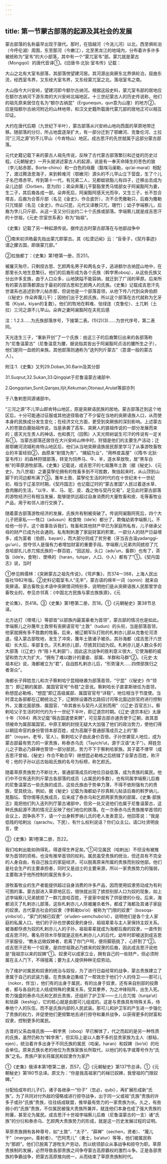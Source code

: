 ```yaml
---
---
---
```

title: 第一节蒙古部落的起源及其社会的发展
---



蒙古部落的名称最早出现于唐代。那时，在狃越河（今洮儿河）以北，西至俱轮泊（今呼伦湖）周围，东至那河（今嫩江），北至黑龙江的地域内，分布着许多许多被统称为“室韦”的大小部落，其中有一个“蒙兀室韦”部。蒙兀就是蒙古（Mongqol）的唐代音译①。《旧唐书·北狄·室韦传》记载：

大山之北有大室韦部落，其部落傍望建河居。其河源出突厥东北界俱轮泊，屈曲东流，经西室韦界，又东经大室韦界，又东经蒙兀室之北，落俎室韦之南。

大山指今大兴安岭，望建河即今额尔古纳河。根据这段史料，蒙兀室韦部的居地应在额尔古纳河下游东南的大兴安岭北端地区。十三世纪蒙古人的历史传说称，他们的祖先原来居住在名为“额尔古纳昆”（Ergunequn，qun意为山崖）的地方②，应是指额尔古纳河附近的山林地带，和汉文史籍所载唐代蒙兀部的居地正可以相互印证。

大约在唐代后期（九世纪下半叶），蒙古部落从兴安岭山地向西面的草原地带迁移。随部落的分衍，所占地盘逐渐扩大，有一部分迁到了鄂嫩河、克鲁伦河、土拉河“三河之源”的不儿罕山（今肯特山）地区。成古思汗的先世就属于这部分蒙古部落。

元代史籍记载下来的蒙古人祖先传说，反映了古代蒙古部落繁衍和迁徙的历史过程。《元朝秘史》一开头就讲述蒙古人的起源，说是有一奉天命降生的苍色的狼（孛儿帖赤那，Borte-chino）和一白色的母鹿（豁埃马阑勒，qo’ai-maral）相配了，渡过腾汲思海子，来到斡难河（鄂嫩河）源头的不儿罕山立下营盘，生了个儿子名巴塔赤罕。传到第十一代，有兄弟二人，兄都蛙锁豁儿有四子，迁移出去成为朵儿边部（Dorben，意为四）；弟朵奔蔑儿干娶豁里秃马惕部女子阿阑豁阿为妻，生二子，其后裔各成一部。朵奔死后，阿阑豁阿感天光而孕，又生三子，长不忽合塔吉，后裔为合答斤部（名见《金史》，作合底忻），次不合秃撒勒只，后裔为撒勒只兀惕部（名见《金史》，作山只昆，元代又译散只兀，珊竹）；幼子孛端察儿，后裔为孛儿只斤部，从这一支又分衍出约二十个氏族或部落。孛端察儿就是成吉思汗的十世祖，《元史·宗室世系表》称为“始祖”。

《史集》记载了另一种起源传说。据传远古时蒙古部落在与他部战争中

①南宋初洪皓最先指出蒙兀即蒙古。其《松漠记闻》云：“盲骨子，《契丹事迹》谓之朦古国，即唐蒙兀部。”

②拉施都丁：《史集》第1卷第一册，页251。

被屠灭殆尽，只剩捏古思、乞颜两名男子和两名女子，逃进额尔古纳昆山地中，在那里长久地生息繁衍。他们的后裔形成为各个氏族（斡孛黑oboq），从这些氏族又分出许多支族，由于人口众多，山地狭隘不能容纳，就迁到了广阔的草原。后来所有的蒙古部落都源出于最初的捏古思和乞颜两人的氏族。《史集》记载成吉思汗先世谱系也追述到孛儿帖赤那，但说他是一个部落首领，从他下传八代到朵奔伯颜（《秘史》作朵奔蔑儿干）；因他们出于乞颜氏族，所以这个部落在古代就称为乞牙惕（Kiyat，kiyan的复数）。他们的牧地在斡难、怯绿连（克鲁伦）、土兀剌（土拉）三河之源不儿罕山。朵奔之妻阿阑豁阿在夫死后感

注：1.2.3……为氏族部落序号，下接第二表。(1)(2)(3)……为世代序号，第二表同。

天光连生三子，“重新开创”了一个氏族：由这三子的后裔繁衍出来的各部落称为“尼鲁温蒙古”（尼鲁温意为腰，据说指其皆出于阿阑豁阿贞洁的腰所生之子），他们是同一血统的亲族。其他部落则通称为“迭列列斤蒙古”（意谓一般的蒙古人）。

附注:1.《史集》又列29.Doban,30.Barin及其分部

31.Suqnut,32.Sukan,33.Qingqiat于尼鲁温蒙古诸部中.

2.Qongqotan,Sunit,Qarqas,Iljit,Kekuman,Otonaut,Arulat等部亦列

于八鲁剌思同源诸部中。

“三河之源”不儿罕山即肯特山地区，原是突厥语民族的居地。蒙古部落迁到这个地区后，十分可能通过征服或其他途径吸收了不少留在当地的突厥语族人口，从而使本身的民族成分发生变化；在经济文化方面，更受到突厥族的深刻影响。上述蒙古人的苍狼白鹿始祖传说，当是承袭了高车、突厥人的狼祖传说的一部分发展而来的；感天光生贵人的神话，也和畏兀（回鹘）人天光照树诞生可汗的传说有一定关系①。当蒙古部落还居住在大兴安岭山林中时，狩猎是他们的主要生产活动；迁居鄂嫩河流城和肯特山地区后，他们从当地突厥语族居民那里学习了从事游牧畜牧业的丰富经验②，由原来“射猎为务”，“捕貂为业”，“用桦皮盖屋”（《隋书·北狄·室韦传》）的森林狩猎部落，转变为饲养马、牛、羊，逐水草放牧，居“黑车白帐”的草原游牧部落。《史集》记载说，成吉思汗的七祖篾年土敦（据《秘史》、《元史》，为八世祖）之妻莫孥伦拥有的牲畜多到不可胜数，聚拢起来时，从山顶到山脚下的河边都布满了③。篾年土敦、莫孥伦生活的时代约在十世纪末十一世纪初，相当于辽圣宗时期。《契丹国志》也记载辽时的“蒙古里国”人民过着逐水草、食肉酪的生活，“以牛、羊、马、驼、皮、毳之物与契丹交易”，足见此时蒙古部落的游牧经济已有相当发展，能够提供远超过自身消费的大量牧畜和皮、毛等畜牧业产品，用于和邻人进行交换了。

随着蒙古部落游牧经济的发展，氏族共有制被突破了。传说阿阑豁阿死后，四个大儿子把家私——牲口（adusun）和食物（ide’e）都分了，欺侮幼弟孛端察儿，不给他一份子。这个故事告诉我们，牲畜和其他财产早已为家庭所私有，儿子继承父母的财产已成为社会通则。私有制刺激了家庭财富的积累，一部分人的财产日益增多，成为富者（伯颜，bayan），而大部分则成了贫穷者（牙当吉古温yadanggi-gu’un）。掠夺邻人是强有力者增加财富的重要手段。孛端察儿兄弟共同掳掠了兀良哈部扎儿赤兀惕氏族的一群百姓，“因这般，头口（adu’un，畜群）也有了，茶饭（ide’e，食物）、使唤的（haran，tutqar，人口、仆人）都有了”①。《契丹国志》说，当时

①参见韩儒林：《突厥蒙古之祖先传说》，《穹庐集》，页374—388，上海人民出版社1982年版。②史料记载室韦人“无羊”，蒙古语的绵羊一词（qonin）就来自突厥语。蒙古畜牧业术语中突厥借词特别多，说明他们是从突厥语族人民那里学会畜牧业的，参见亦邻真：《中国北方民族与蒙古族族源》，《元

史论集》，页418。③《史集》第1卷第二册，页18。①《元朝秘史》第38节总译。

北方达打（塔塔儿）等部皆“以部族内最富豪者为首领”，蒙古部的情况也是如此。孛端察儿之孙篾年土敦带有突厥语官号“土敦”（tudun）的头衔，当是部落首领，他家就拥有多不胜数的牲畜。后来，被辽朝军队打败的札剌亦儿部从克鲁伦河溃退，侵入蒙古部牧地，发生了冲突，篾年土敦诸子被杀。其孙海都（成吉思汗六世祖）长大后，率部复仇，灭札剌亦儿部，尽掳其妇幼为奴。札剌亦儿是人数众多的大部落（《辽史》作“阻卜札剌部”），因此这次战争的胜利意义很大，它使海都的威望和势力大为扩大，“拥有了难以数计的妻妾、部属、羊群和马群”②。《元史·太祖本纪》说，海都被立为“君”，自战胜札剌亦儿后，“形势寖大……四傍部族归之者渐众”。

海都长子拜姓忽儿和次子察剌哈宁昆相继袭为部落首领，“宁昆”（《秘史》作“领忽”）即辽朝的属部、属国官官号“令稳”之音讹。察剌哈长子直拿斯继任为首领，称想昆必勒格，“想昆”即辽高级属部、属国官官号“详稳”，地位相当于节度使。当时漠北各部都在辽朝统治之下，辽朝除设置西北路招讨司等北面边防官府进行控制外，又置北面部族、属国官、“命其酋长与契丹人区别而用”（《辽史·百官志》）。察剌哈父子生活的时代约为十一世纪下半叶，即辽道宗时期。《辽史·道宗本纪》太康十年（1084）两次记载“萌古国遣使来聘”，可见蒙古部亦通贡使于辽朝，故其首领被命为属部属国官。中原王朝的封授无疑大大加强了他们的政治势力，使他们得以朝廷命官的身份管领本部百姓，成为高踞于普通部落成员之上的“那颜”（noyan，老爷，官人）。察剌哈父子由此身价百倍，子孙世袭官人地位，成为蒙古部最有势力的一家贵族，称泰赤乌氏（Tayichi’ut，源于汉语“太子”）。拜姓忽儿之子敦必乃薛禅也管领一部分部民，势力不下于察剌哈家族。其子葛不律罕（成吉思汗曾祖，《秘史》作合不勒合罕）继想昆必勒格之后统辖了全蒙古百姓，称汗号；他的子孙以远古始祖氏族的名号为标榜，称乞颜氏。

随着草原贵族势力不断壮大，普通部落成员的地位日益低落，成为贵族的属民。他们中不仅有迭列列斤蒙古各部落的成员（占属民的多数），也有同属孛端察儿后裔的尼鲁温蒙古一些氏族的成员，这些氏族由于势单力薄，不得不依附强有力的贵族，受其统治。例如，据《秘史》记载为海都幼子抄真斡儿帖该后裔的斡罗纳儿、晃豁坛、雪你惕等氏族成员，后来成了泰赤乌和乞颜两家贵族的部属，《史集·部族志》竟把他们列入迭列列厅蒙古诸部中，但另一处又说他们也属于尼鲁温蒙古，这种氏族起源不清的情况正反映了他们地位的跌落。在一次泰赤乌氏贵族推举首领的会议上，因争执不下，请一个出身斡罗纳儿氏的老人发表意见，他回答说：“我是低贱的哈剌出（qarachu，下民），有什么权利说话？你们众主公。请口吐贤明良言，使

②《史集》第1卷第二册，页22。

我们哈剌出能如驹得乳，得遂得生养足矣。”①可见属民（哈剌出）不但没有被推举为首领的资格，也没有推举首领的权利。属民虽受贵族的统治，但还具有不完全的人身自由，有自己独立的家庭经济，可以脱离原来所属的贵族而别投他部。他们是社会生产的主要承担者，同时又是战士的主要来源，所以一家贵族势力的强弱，主要取决于他所控制的属民有多少。

游牧畜牧业的生产者能提供超过自身消费的许多产品，因而使用奴隶劳动成为有利可图的事。蒙古部进入草原地区后，很快就出现了掳掠别部人口为奴的现象，如上述孛端察儿兄弟掳掠了一群兀良哈百姓，于是家中就有了供驱使的仆役。后来，海都消灭了札剌亦儿部落，这些札剌亦儿人除被屠杀者外，都成了海都及其诸子家庭的奴隶。古代蒙古社会的奴隶（孛斡勒bo’ol）被称为“门限的奴隶”（bosoqa-yinbo’ol），“家门的梯已奴隶”（e’uden-uemchubo’ol），说明他们是各个主人家庭的私属人口。他们的子孙也世袭奴隶的身份，祖祖辈辈与主人家保持主奴关系。被海都俘虏为奴的札剌亦儿人的子孙，祖祖辈辈就成为海都后裔的奴隶，一直传到成吉思汗时。著名将领木华黎就是这些札剌亦儿人的后代，幼年时即被送到成吉思汗家服役，“教永远做奴婢者，若离了你门户呵，便将脚筋挑了，心肝割了”②。成吉思汗还有一个奴隶，是四世祖敦必乃掳来的奴隶的后裔，因此成吉思汗说他是“我祖宗以来的奴婢”①。奴隶可以成家立业，拥有自己的一些财产，但必须附属在主人门下，不得擅离；要为主人提供种种无偿劳动。

为了维护对属民和奴隶的统治与奴役，为了进行日益经常的战争，蒙古贵族建立了隶属于自己的武装力量。在贵族身边集结了一帮效忠于他们个人的侍卫——那可儿（nokor，伴当），他们有的出身于属民，有的出身于奴隶，还有来自别部的投靠者，都与各自的主人结成特殊的隶属关系，受其豢养，为之冲锋陷阵，出生入死。势力强盛的泰赤乌氏和乞颜氏贵族，还组织了护卫军——土儿合兀惕（turqa’ut）和怯薛（keshig），它的核心就是由那可儿组成的。这是与贵族具有特殊关系，侍奉他个人的队伍，而不是氏族内部的人民武装。那可儿和护卫军的产生进一步强化了贵族的权力，并促使他们更频繁地去进行掠夺和兼并战争，以获得更多的财富和奴隶，控制更多的属民。

古昔的父系血缘氏族——斡孛黑（oboq）早已解体了，代之而起的是另一种性质的氏族，虽然仍称为“斡孛黑”，但实际上是以人数不多的显贵家族为主人（额毡，ejen），统治着许多出身于不同氏族的属民（哈阑，haran）和奴婢（bo’ol）的社会单位。原来氏族长老的地位为贵族家族长所取代，以他们的名字或尊号作为“氏族”之名。贵族户家长将属民和奴隶作为家产

①《史集》俄译本第1卷第二册，页57。②《元朝秘史》第137节总译。①《元朝秘史》第180节总译。原文为：“你是我高祖家门的梯已奴婢，我曾祖的门限奴婢。”

分配给成年的儿子们，诸子各继承一“份子”（忽必，qubi），再扩展形成新“氏族”。为了共同对付外敌的侵略或进行掠夺战争，出于同一父或祖“氏族”贵族的许多子或孙“氏族”贵族，往往结成联盟，推举最有势力的一家贵族为长。久之，有些弱小的“氏族”贵族，不仅属民被强大贵族所兼并，就连他们本身也成了强大贵族的附庸，甚至沦为属民。成吉思汗十世祖孛端察儿后裔（尼鲁温蒙古的一支）诸“氏族”的分衍和泰赤乌、乞颜两大贵族势力的形成，就是这一历史发展过程的证明。

草原贵族拥有各种尊号，如“土敦”、“太子”、“薛禅”（sechen，贤者）、“蔑儿干”（mergen，善射者）、“巴阿秃儿”（勇士，ba’atur）等等，他们被属民称为“那颜”。他们已脱离了游牧生产劳动，而以统领部众从事战争和掠夺为职。草原贵族制的发展，必然导致各部贵族之间争夺蒙古高原霸权的激烈斗争。正是各部贵族的争霸战争，把蒙古高原推向统一，从而结束了草原贵族制时代。